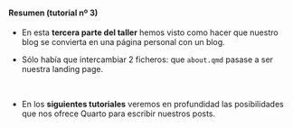 ::: {.callout-note collapse="true" appearance="default" icon="false"}
#### Resumen (tutorial nº 3)

- En esta **tercera parte del taller** hemos visto como hacer que nuestro blog se convierta en una página personal con un blog.

- Sólo había que intercambiar 2 ficheros: que `about.qmd` pasase a ser nuestra landing page.



<br>

- En los **siguientes tutoriales** veremos en profundidad las posibilidades que nos ofrece Quarto para escribir nuestros posts.

:::